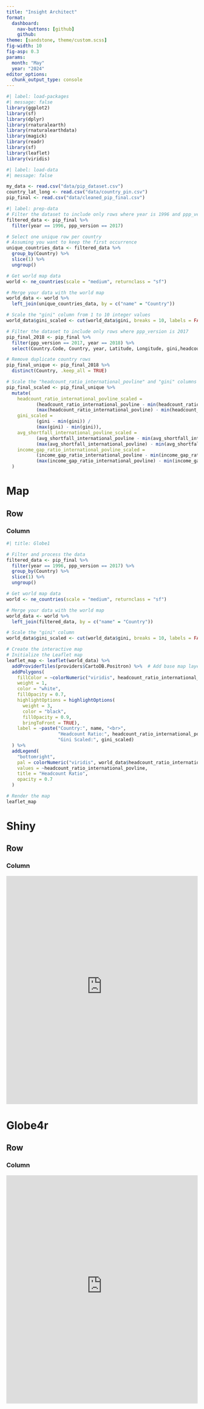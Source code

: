 ```yaml
---
title: "Insight Architect"
format: 
  dashboard:
    nav-buttons: [github]
    github: 
theme: [sandstone, theme/custom.scss]
fig-width: 10
fig-asp: 0.3
params:
  month: "May"
  year: "2024"
editor_options: 
  chunk_output_type: console
---
```


```r
#| label: load-packages
#| message: false
library(ggplot2)
library(sf)
library(dplyr)
library(rnaturalearth)
library(rnaturalearthdata)
library(magick)
library(readr)
library(sf)
library(leaflet)
library(viridis)
```

```r
#| label: load-data
#| message: false

my_data <- read.csv("data/pip_dataset.csv")
country_lat_long <- read.csv("data/country_pin.csv")
pip_final <- read.csv("data/cleaned_pip_final.csv")
```

```r
#| label: prep-data
# Filter the dataset to include only rows where year is 1996 and ppp_version is 2017
filtered_data <- pip_final %>%
  filter(year == 1996, ppp_version == 2017)

# Select one unique row per country
# Assuming you want to keep the first occurrence
unique_countries_data <- filtered_data %>%
  group_by(Country) %>%
  slice(1) %>%
  ungroup()

# Get world map data
world <- ne_countries(scale = "medium", returnclass = "sf")

# Merge your data with the world map
world_data <- world %>%
  left_join(unique_countries_data, by = c("name" = "Country"))

# Scale the "gini" column from 1 to 10 integer values
world_data$gini_scaled <- cut(world_data$gini, breaks = 10, labels = FALSE)

# Filter the dataset to include only rows where ppp_version is 2017
pip_final_2018 <- pip_final %>%
  filter(ppp_version == 2017, year == 2018) %>%
  select(Country.Code, Country, year, Latitude, Longitude, gini,headcount_ratio_international_povline, avg_shortfall_international_povline, income_gap_ratio_international_povline)

# Remove duplicate country rows
pip_final_unique <- pip_final_2018 %>%
  distinct(Country, .keep_all = TRUE)

# Scale the "headcount_ratio_international_povline" and "gini" columns
pip_final_scaled <- pip_final_unique %>%
  mutate(
    headcount_ratio_international_povline_scaled = 
           (headcount_ratio_international_povline - min(headcount_ratio_international_povline)) /
           (max(headcount_ratio_international_povline) - min(headcount_ratio_international_povline)),
    gini_scaled = 
           (gini - min(gini)) /
           (max(gini) - min(gini)),
    avg_shortfall_international_povline_scaled =
           (avg_shortfall_international_povline - min(avg_shortfall_international_povline)) /
           (max(avg_shortfall_international_povline) - min(avg_shortfall_international_povline)),
    income_gap_ratio_international_povline_scaled =
           (income_gap_ratio_international_povline - min(income_gap_ratio_international_povline)) /
           (max(income_gap_ratio_international_povline) - min(income_gap_ratio_international_povline))
  )
```



# Map

## Row {height="100%"}
### Column {width="50%"}

```r
#| title: Globe1

# Filter and process the data
filtered_data <- pip_final %>%
  filter(year == 1996, ppp_version == 2017) %>%
  group_by(Country) %>%
  slice(1) %>%
  ungroup()

# Get world map data
world <- ne_countries(scale = "medium", returnclass = "sf")

# Merge your data with the world map
world_data <- world %>%
  left_join(filtered_data, by = c("name" = "Country"))

# Scale the "gini" column
world_data$gini_scaled <- cut(world_data$gini, breaks = 10, labels = FALSE)

# Create the interactive map
# Initialize the Leaflet map
leaflet_map <- leaflet(world_data) %>%
  addProviderTiles(providers$CartoDB.Positron) %>%  # Add base map layer
  addPolygons(
    fillColor = ~colorNumeric("viridis", headcount_ratio_international_povline)(headcount_ratio_international_povline),
    weight = 1,
    color = "white",
    fillOpacity = 0.7,
    highlightOptions = highlightOptions(
      weight = 3,
      color = "black",
      fillOpacity = 0.9,
      bringToFront = TRUE),
    label = ~paste("Country:", name, "<br>", 
                   "Headcount Ratio:", headcount_ratio_international_povline, "<br>", 
                   "Gini Scaled:", gini_scaled)
  ) %>%
  addLegend(
    "bottomright",
    pal = colorNumeric("viridis", world_data$headcount_ratio_international_povline),
    values = ~headcount_ratio_international_povline,
    title = "Headcount Ratio",
    opacity = 0.7
  )

# Render the map
leaflet_map

```


# Shiny

## Row {height="100%"}
### Column {width="100%"}

```{=html}
<iframe src="https://1fab4d-zeuszapper.shinyapps.io/combined_test/" style="width:100%; height:600px; border:none;"></iframe>


```

# Globe4r

## Row {height="100%"}
### Column {width="100%"}

```{=html}
<iframe src="https://1fab4d-zeuszapper.shinyapps.io/globe4r/" style="width:100%; height:600px; border:none;"></iframe>


```